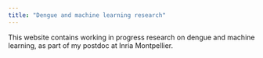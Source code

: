 ```yaml
---
title: "Dengue and machine learning research"
---
```


This website contains working in progress research on dengue and machine learning, as part of my postdoc at Inria Montpellier.
